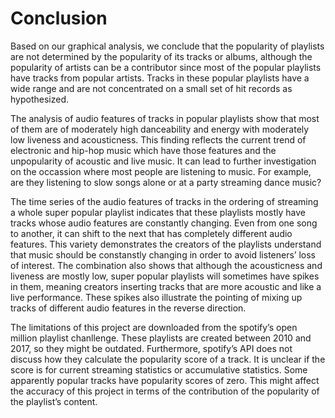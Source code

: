 # Conclusion

Based on our graphical analysis, we conclude that the popularity of playlists are not determined by the popularity of its tracks or albums, although the popularity of artists can be a contributor since most of the popular playlists have tracks from popular artists. Tracks in these popular playlists have a wide range and are not concentrated on a small set of hit records as hypothesized. 

The analysis of audio features of tracks in popular playlists show that most of them are of moderately high danceability and energy with moderately low liveness and acousticness. This finding reflects the current trend of electronic and hip-hop music which have those features and the unpopularity of acoustic and live music. It can lead to further investigation on the occassion where most people are listening to music. For example, are they listening to slow songs alone or at a party streaming dance music? 

The time series of the audio features of tracks in the ordering of streaming a whole super popular playlist indicates that these playlists mostly have tracks whose audio features are constantly changing. Even from one song to another, it can shift to the next that has completely different audio features. This variety demonstrates the creators of the playlists understand that music should be constanstly changing in order to avoid listeners' loss of interest. The combination also shows that although the acousticness and liveness are mostly low, super popular playlists will sometimes have spikes in them, meaning creators inserting tracks that are more acoustic and like a live performance. These spikes also illustrate the pointing of mixing up tracks of different audio features in the reverse direction. 

The limitations of this project are downloaded from the spotify's open million playlist chanllenge. These playlists are created between 2010 and 2017, so they might be outdated. Furthermore, spotify's API does not discuss how they calculate the popularity score of a track. It is unclear if the score is for current streaming statistics or accumulative statistics. Some apparently popular tracks have popularity scores of zero. This might affect the accuracy of this project in terms of the contribution of the popularity of the playlist's content. 